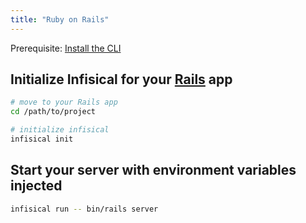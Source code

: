 ```yaml
---
title: "Ruby on Rails"
---
```


Prerequisite: [Install the CLI](/cli/overview)

## Initialize Infisical for your [Rails](https://rubyonrails.org) app

```bash
# move to your Rails app
cd /path/to/project

# initialize infisical
infisical init
```

## Start your server with environment variables injected

```bash
infisical run -- bin/rails server
```
